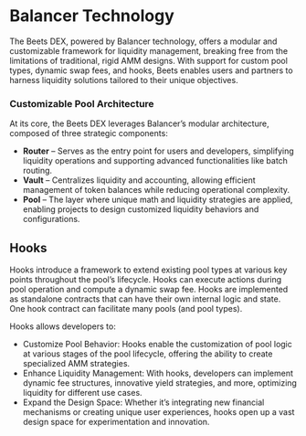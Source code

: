 # Balancer Technology

The Beets DEX, powered by Balancer technology, offers a modular and customizable framework for liquidity management, breaking free from the limitations of traditional, rigid AMM designs. With support for custom pool types, dynamic swap fees, and hooks, Beets enables users and partners to harness liquidity solutions tailored to their unique objectives.

### Customizable Pool Architecture

At its core, the Beets DEX leverages Balancer’s modular architecture, composed of three strategic components:

-   **Router** – Serves as the entry point for users and developers, simplifying liquidity operations and supporting advanced functionalities like batch routing.
-   **Vault** – Centralizes liquidity and accounting, allowing efficient management of token balances while reducing operational complexity.
-   **Pool** – The layer where unique math and liquidity strategies are applied, enabling projects to design customized liquidity behaviors and configurations.

## Hooks

Hooks introduce a framework to extend existing pool types at various key points throughout the pool’s lifecycle. Hooks can execute actions during pool operation and compute a dynamic swap fee. Hooks are implemented as standalone contracts that can have their own internal logic and state. One hook contract can facilitate many pools (and pool types).

Hooks allows developers to:

-   Customize Pool Behavior: Hooks enable the customization of pool logic at various stages of the pool lifecycle, offering the ability to create specialized AMM strategies.
-   Enhance Liquidity Management: With hooks, developers can implement dynamic fee structures, innovative yield strategies, and more, optimizing liquidity for different use cases.
-   Expand the Design Space: Whether it’s integrating new financial mechanisms or creating unique user experiences, hooks open up a vast design space for experimentation and innovation.
